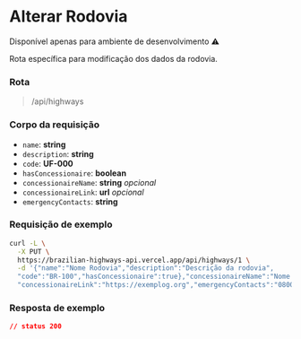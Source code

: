 # Alterar Rodovia
<p className="text-red-600">Disponível apenas para ambiente de desenvolvimento ⚠️</p>

Rota específica para modificação dos dados da rodovia.

### Rota

> /api/highways

### Corpo da requisição
- `name`: **string**
- `description`: **string**
- `code`: **UF-000**
- `hasConcessionaire`: **boolean**
- `concessionaireName`: **string** *opcional*
- `concessionaireLink`: **url** *opcional*
- `emergencyContacts`: **string**

### Requisição de exemplo

```sh
curl -L \
  -X PUT \
  https://brazilian-highways-api.vercel.app/api/highways/1 \
  -d '{"name":"Nome Rodovia","description":"Descrição da rodovia",
  "code":"BR-100","hasConcessionaire":true},"concessionaireName":"Nome Concessionária",
  "concessionaireLink":"https://exemplog.org","emergencyContacts":"0800 0000 100"}'
```

### Resposta de exemplo
```json
// status 200
```
